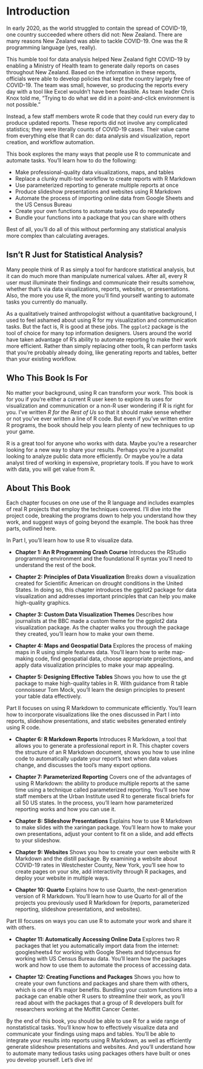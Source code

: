 # Introduction {.unnumbered}

In early 2020, as the world struggled to contain the spread of COVID-19, one country succeeded where others did not: New Zealand. There are many reasons New Zealand was able to tackle COVID-19. One was the R programming language (yes, really).

This humble tool for data analysis helped New Zealand fight COVID-19 by enabling a Ministry of Health team to generate daily reports on cases throughout New Zealand. Based on the information in these reports, officials were able to develop policies that kept the country largely free of COVID-19. The team was small, however, so producing the reports every day with a tool like Excel wouldn’t have been feasible. As team leader Chris Knox told me, “Trying to do what we did in a point-and-click environment is not possible.”

Instead, a few staff members wrote R code that they could run every day to produce updated reports. These reports did not involve any complicated statistics; they were literally counts of COVID-19 cases. Their value came from everything else that R can do: data analysis and visualization, report creation, and workflow automation.

This book explores the many ways that people use R to communicate and automate tasks. You’ll learn how to do the following:

- Make professional-quality data visualizations, maps, and tables
- Replace a clunky multi-tool workflow to create reports with R Markdown
- Use parameterized reporting to generate multiple reports at once
- Produce slideshow presentations and websites using R Markdown
- Automate the process of importing online data from Google Sheets and the US Census Bureau
- Create your own functions to automate tasks you do repeatedly
- Bundle your functions into a package that you can share with others

Best of all, you’ll do all of this without performing any statistical analysis more complex than calculating averages.

## Isn’t R Just for Statistical Analysis?

Many people think of R as simply a tool for hardcore statistical analysis, but it can do much more than manipulate numerical values. After all, every R user must illuminate their findings and communicate their results somehow, whether that’s via data visualizations, reports, websites, or presentations. Also, the more you use R, the more you’ll find yourself wanting to automate tasks you currently do manually.

As a qualitatively trained anthropologist without a quantitative background, I used to feel ashamed about using R for my visualization and communication tasks. But the fact is, R is good at these jobs. The `ggplot2` package is the tool of choice for many top information designers. Users around the world have taken advantage of R’s ability to automate reporting to make their work more efficient. Rather than simply replacing other tools, R can perform tasks that you’re probably already doing, like generating reports and tables, better than your existing workflow.

## Who This Book Is For

No matter your background, using R can transform your work. This book is for you if you’re either a current R user keen to explore its uses for visualization and communication or a non-R user wondering if R is right for you. I’ve written *R for the Rest of Us* so that it should make sense whether or not you’ve ever written a line of R code. But even if you’ve written entire R programs, the book should help you learn plenty of new techniques to up your game.

R is a great tool for anyone who works with data. Maybe you’re a researcher looking for a new way to share your results. Perhaps you’re a journalist looking to analyze public data more efficiently. Or maybe you’re a data analyst tired of working in expensive, proprietary tools. If you have to work with data, you will get value from R.

## About This Book

Each chapter focuses on one use of the R language and includes examples of real R projects that employ the techniques covered. I’ll dive into the project code, breaking the programs down to help you understand how they work, and suggest ways of going beyond the example. The book has three parts, outlined here.

In Part I, you’ll learn how to use R to visualize data.

- **Chapter 1: An R Programming Crash Course** Introduces the RStudio programming environment and the foundational R syntax you’ll need to understand the rest of the book.

- **Chapter 2: Principles of Data Visualization** Breaks down a visualization created for Scientific American on drought conditions in the United States. In doing so, this chapter introduces the ggplot2 package for data visualization and addresses important principles that can help you make high-quality graphics.

- **Chapter 3: Custom Data Visualization Themes** Describes how journalists at the BBC made a custom theme for the ggplot2 data visualization package. As the chapter walks you through the package they created, you’ll learn how to make your own theme.

- **Chapter 4: Maps and Geospatial Data** Explores the process of making maps in R using simple features data. You’ll learn how to write map-making code, find geospatial data, choose appropriate projections, and apply data visualization principles to make your map appealing.

- **Chapter 5: Designing Effective Tables** Shows you how to use the gt package to make high-quality tables in R. With guidance from R table connoisseur Tom Mock, you’ll learn the design principles to present your table data effectively.

Part II focuses on using R Markdown to communicate efficiently. You’ll learn how to incorporate visualizations like the ones discussed in Part I into reports, slideshow presentations, and static websites generated entirely using R code.

- **Chapter 6: R Markdown Reports** Introduces R Markdown, a tool that allows you to generate a professional report in R. This chapter covers the structure of an R Markdown document, shows you how to use inline code to automatically update your report’s text when data values change, and discusses the tool’s many export options.

- **Chapter 7: Parameterized Reporting** Covers one of the advantages of using R Markdown: the ability to produce multiple reports at the same time using a technique called parameterized reporting. You’ll see how staff members at the Urban Institute used R to generate fiscal briefs for all 50 US states. In the process, you’ll learn how parameterized reporting works and how you can use it.

- **Chapter 8: Slideshow Presentations** Explains how to use R Markdown to make slides with the xaringan package. You’ll learn how to make your own presentations, adjust your content to fit on a slide, and add effects to your slideshow.

- **Chapter 9: Websites** Shows you how to create your own website with R Markdown and the distill package. By examining a website about COVID-19 rates in Westchester County, New York, you’ll see how to create pages on your site, add interactivity through R packages, and deploy your website in multiple ways.

- **Chapter 10: Quarto** Explains how to use Quarto, the next-generation version of R Markdown. You’ll learn how to use Quarto for all of the projects you previously used R Markdown for (reports, parameterized reporting, slideshow presentations, and websites).

Part III focuses on ways you can use R to automate your work and share it with others.

- **Chapter 11: Automatically Accessing Online Data** Explores two R packages that let you automatically import data from the internet: googlesheets4 for working with Google Sheets and tidycensus for working with US Census Bureau data. You’ll learn how the packages work and how to use them to automate the process of accessing data.

- **Chapter 12: Creating Functions and Packages** Shows you how to create your own functions and packages and share them with others, which is one of R’s major benefits. Bundling your custom functions into a package can enable other R users to streamline their work, as you’ll read about with the packages that a group of R developers built for researchers working at the Moffitt Cancer Center.

By the end of this book, you should be able to use R for a wide range of nonstatistical tasks. You’ll know how to effectively visualize data and communicate your findings using maps and tables. You’ll be able to integrate your results into reports using R Markdown, as well as efficiently generate slideshow presentations and websites. And you’ll understand how to automate many tedious tasks using packages others have built or ones you develop yourself. Let’s dive in!